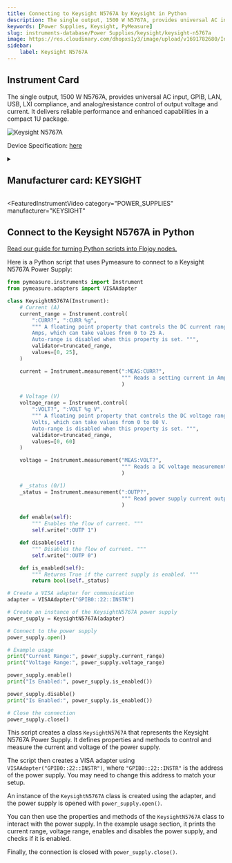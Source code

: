 ```yaml
---
title: Connecting to Keysight N5767A by Keysight in Python
description: The single output, 1500 W N5767A, provides universal AC input, GPIB, LAN, USB, LXI compliance, and analog/resistance control of output voltage and current. It delivers reliable performance and enhanced capabilities in a compact 1U package.
keywords: [Power Supplies, Keysight, PyMeasure] 
slug: instruments-database/Power Supplies/keysight/keysight-n5767a 
image: https://res.cloudinary.com/dhopxs1y3/image/upload/v1691782680/Instruments/Power%20Supplies/Keysight-N5767A/Keysight-N5767A.webp
sidebar:
    label: Keysight N5767A 
---
```



## Instrument Card

The single output, 1500 W N5767A, provides universal AC input, GPIB, LAN, USB, LXI compliance, and analog/resistance control of output voltage and current. It delivers reliable performance and enhanced capabilities in a compact 1U package.

![Keysight N5767A](https://res.cloudinary.com/dhopxs1y3/image/upload/v1691782680/Instruments/Power%20Supplies/Keysight-N5767A/Keysight-N5767A.webp)

Device Specification: [here](https://www.keysight.com/us/en/assets/7018-01235/data-sheets/5989-1330.pdf)

<details style={{ marginTop: "15px"}}>
<summary><h2 style={{display:'inline'}}>Manufacturer card: KEYSIGHT</h2></summary>

![KEYSIGHT](https://res.cloudinary.com/dhopxs1y3/image/upload/v1692125973/Instruments/Vendor%20Logos/Keysight.png)

Keysight Technologies, or Keysight, is an American company that manufactures electronics test and measurement equipment and software

- Headquarters: USA
- Yearly Revenue (millions, USD): 5420
- Vendor Website: [here](https://www.keysight.com/us/en/home.html)

</details>


<FeaturedInstrumentVideo
  category="POWER_SUPPLIES"
  manufacturer="KEYSIGHT"
></FeaturedInstrumentVideo>

## Connect to the Keysight N5767A in Python

[Read our guide for turning Python scripts into Flojoy nodes.](https://docs.flojoy.ai/contribution/blocks/custom-flojoy-block/)



<Tabs>
<TabItem value="Flojoy" label="Flojoy" className="flojoy-instrument-tabs">

<NodeCardCollection category="POWER_SUPPLIES" manufacturer="Keysight"></NodeCardCollection>

</TabItem>
<TabItem value="PyMeasure" label="PyMeasure">

Here is a Python script that uses Pymeasure to connect to a Keysight N5767A Power Supply:

```python
from pymeasure.instruments import Instrument
from pymeasure.adapters import VISAAdapter

class KeysightN5767A(Instrument):
    # Current (A)
    current_range = Instrument.control(
        ":CURR?", ":CURR %g",
        """ A floating point property that controls the DC current range in
        Amps, which can take values from 0 to 25 A.
        Auto-range is disabled when this property is set. """,
        validator=truncated_range,
        values=[0, 25],
    )

    current = Instrument.measurement(":MEAS:CURR?",
                                     """ Reads a setting current in Amps. """
                                     )

    # Voltage (V)
    voltage_range = Instrument.control(
        ":VOLT?", ":VOLT %g V",
        """ A floating point property that controls the DC voltage range in
        Volts, which can take values from 0 to 60 V.
        Auto-range is disabled when this property is set. """,
        validator=truncated_range,
        values=[0, 60]
    )

    voltage = Instrument.measurement("MEAS:VOLT?",
                                     """ Reads a DC voltage measurement in Volts. """
                                     )

    # _status (0/1)
    _status = Instrument.measurement(":OUTP?",
                                     """ Read power supply current output status. """
                                     )

    def enable(self):
        """ Enables the flow of current. """
        self.write(":OUTP 1")

    def disable(self):
        """ Disables the flow of current. """
        self.write(":OUTP 0")

    def is_enabled(self):
        """ Returns True if the current supply is enabled. """
        return bool(self._status)

# Create a VISA adapter for communication
adapter = VISAAdapter("GPIB0::22::INSTR")

# Create an instance of the KeysightN5767A power supply
power_supply = KeysightN5767A(adapter)

# Connect to the power supply
power_supply.open()

# Example usage
print("Current Range:", power_supply.current_range)
print("Voltage Range:", power_supply.voltage_range)

power_supply.enable()
print("Is Enabled:", power_supply.is_enabled())

power_supply.disable()
print("Is Enabled:", power_supply.is_enabled())

# Close the connection
power_supply.close()
```

This script creates a class `KeysightN5767A` that represents the Keysight N5767A Power Supply. It defines properties and methods to control and measure the current and voltage of the power supply.

The script then creates a VISA adapter using `VISAAdapter("GPIB0::22::INSTR")`, where `"GPIB0::22::INSTR"` is the address of the power supply. You may need to change this address to match your setup.

An instance of the `KeysightN5767A` class is created using the adapter, and the power supply is opened with `power_supply.open()`.

You can then use the properties and methods of the `KeysightN5767A` class to interact with the power supply. In the example usage section, it prints the current range, voltage range, enables and disables the power supply, and checks if it is enabled.

Finally, the connection is closed with `power_supply.close()`.

</TabItem>
</Tabs>